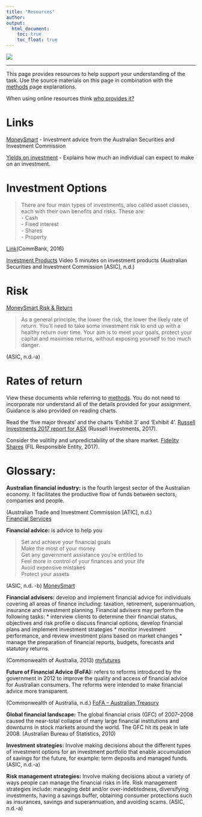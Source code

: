 ```yaml
---
title: "Resources"
author:  
output:
  html_document:
    toc: true
    toc_float: true
---
```


<div style="position: relative; bottom: 0; left: 0; width: 30%;">
  ![](images/AscLogo.png) 
</div>
---

This page provides resources to help support your understanding of the task. Use the source materials on this page in combination with the [methods](methods.html) page explanations. 

When using online resources think [who provides it?](methods.html)

# Links

[MoneySmart](https://www.moneysmart.gov.au/) - Investment advice from the Australian Securities and Investment Commission

[Yields on investment](http://www.asx.com.au/education/investor-update-newsletter/201506-what-return-can-you-expect-in-this-market.htm) - Explains how much an individual can expect to make on an investment.

# Investment Options
> There are four main types of investments, also called asset classes, each with their own benefits and risks. These are:  
- Cash  
- Fixed interest  
- Shares  
- Property  

 [Link](https://www.commbank.com.au/guidance/investing/different-types-of-investments-201607.html)(CommBank, 2016) 

[Investment Products](https://www.moneysmart.gov.au/investing/invest-smarter/investing-challenge#!/investment-products/) Video 5 minutes on investment products (Australian Securities and Investment Commission [ASIC], n.d.)

# Risk

[MoneySmart Risk & Return](https://www.moneysmart.gov.au/investing/invest-smarter/risk-and-return)

> As a general principle, the lower the risk, the lower the likely rate of return. You'll need to take some investment risk to end up with a healthy return over time.
Your aim is to meet your goals, protect your capital and maximise returns, without exposing yourself to too much danger.

(ASIC, n.d.-a)


# Rates of return

View these documents while referring to [methods](methods.html). You do not need to incorporate nor understand all of the details provided for your assignment. Guidance is also provided on reading charts.

Read the 'five major threats' and the charts 'Exhibit 3' and 'Exhibit 4'.
[Russell Investments 2017 report for ASX](http://files-au.clickdimensions.com/russellinvestmentscom-axfox/files/r_rpt_asx_report_v2f_web_1707.pdf?_cldee=YS5kYXZpZHNvbkBpbnZlc3RzbWFydC5jb20uYXU=&recipientid=contact-6662eb821445e41182266c3be5a8d250-cd4f4a6ce43d421292b440bf1b11ab7f&esid=9a7b8afa-2073-e711-810d-3863bb367e08)
(Russell Investments, 2017).



Consider the volitilty and unpredictability of the share market.
[Fidelity Shares](http://www.fidelity.com.au/fidelityP2/?LinkServID=B91D14A6-B125-E8DC-BB83AAD60C35BC5A)  (FIL Responsible Entity, 2017).

# Glossary:

**Australian financial industry:** is the fourth largest sector of the Australian economy. It facilitates the productive flow of funds between sectors, companies and people. 

(Australian Trade and Investment Commission [ATIC], n.d.)  
[Financial Services](http://www.austrade.gov.au/Buy/Australian-Industry-Capability/Financial-Services/default.aspx) 

**Financial advice:** is advice to help you 

> Set and achieve your financial goals  
Make the most of your money  
Get any government assistance you're entitled to  
Feel more in control of your finances and your life  
Avoid expensive mistakes  
Protect your assets

(ASIC, n.d. -b)
[MoneySmart](https://www.moneysmart.gov.au/investing/financial-advice) 


**Financial advisers:** develop and implement financial advice for individuals covering all areas of finance including: taxation, retirement, superannuation, insurance and investment planning. Financial advisers may perform the following tasks: 
* interview clients to determine their financial status, objectives and risk profile o discuss financial options, develop financial plans and implement investment strategies 
* monitor investment performance, and review investment plans based on market changes 
* manage the preparation of financial reports, budgets, forecasts and statutory returns.  

(Commonwealth of Australia, 2013) [myfutures](http://www.myfuture.com/careers/details/personal-financial-advisors_13-2052.00) 

**Future of Financial Advice (FoFA):** refers to reforms introduced by the government in 2012 to improve the quality and access of financial advice for Australian consumers. The reforms were intended to make financial advice more transparent. 

(Commonwealth of Australia, n.d.)
[FoFA – Australian Treasury](https://futureofadvice.treasury.gov.au/Content/Content.aspx?doc=home.htm)


**Global financial landscape:** The global financial crisis (GFC) of 2007–2008 caused the near-total collapse of many large financial institutions and downturns in stock markets around the world. The GFC hit its peak in late 2008. (Australian Bureau of Statistics, 2010)


**Investment strategies:** Involve making decisions about the different types of investment options for an investment portfolio that enable accumulation of savings for the future, for example: term deposits and managed funds. (ASIC, n.d.-a)

**Risk management strategies:** Involve making decisions about a variety of ways people can manage the financial risks in life. Risk management strategies include: managing debt and/or over-indebtedness, diversifying investments, having a savings buffer, obtaining consumer protections such as insurances, savings and superannuation, and avoiding scams. (ASIC, n.d.-a)


